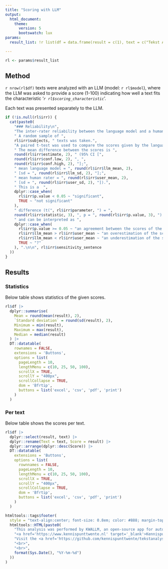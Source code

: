 ```yaml
---
title: "Scoring with LLM"
output: 
  html_document:
    theme:
      version: 5
      bootswatch: lux
params:
  result_list: !r list(df = data.frame(result = c(1), text = c("Tekst A")), irr = list(estimate = setNames(27.58, "mean difference"), statistic = setNames(8.975326, "t"), p.value = 6.416833e-12, parameter = setNames(49, "df"), conf.low = 21.40484, conf.high = 33.75516, method = "Paired t-test", alternative = "two.sided", llm_mean = 23.33, llm_sd = 5.72, user_mean = 36.7824, user_sd = 7.23), sensitivity_sentence = "Met een steekproefgrootte van (...).")

---
```


```r
rl <- params$result_list
```

## Method

`r nrow(rl$df)` texts were analyzed with an LLM (model: `r rl$model`),
where the LLM was asked to provide a score (1-100) indicating
how well a text fits the characteristic '*`r rl$scoring_characteristic`*'.

Each text was presented separately to the LLM.

```r
if (!is.null(rl$irr)) {
  cat(paste0(
    "### Reliability\n",
    "The inter-rater reliability between the language model and a human rater was calculated.",
    " A random sample of ",
    rl$irr$subjects, " texts was taken.",
    "A paired t-test was used to compare the scores given by the language model with those given by the human rater.",
    " The mean difference between the scores is ",
    round(rl$irr$estimate, 2), " (95% CI [",
    round(rl$irr$conf.low, 2), ", ",
    round(rl$irr$conf.high, 2), "];",
    " mean language model = ", round(rl$irr$llm_mean, 2),
    " [sd = ", round(rl$irr$llm_sd, 2), "];",
    " mean human rater = ", round(rl$irr$user_mean, 2),
    " [sd = ", round(rl$irr$user_sd, 2), "]).",
    " This is a  ",
    dplyr::case_when(
      rl$irr$p.value < 0.05 ~ "significant",
      TRUE ~ "not significant"
    ),
    " difference (t(", rl$irr$parameter, ") = ",
    round(rl$irr$statistic, 3), ", p = ", round(rl$irr$p.value, 3), ") ",
    " and can be interpreted as ",
    dplyr::case_when(
      rl$irr$p.value >= 0.05 ~ "an agreement between the scores of the language model and the human rater",
      rl$irr$llm_mean > rl$irr$user_mean ~ "an overestimation of the scores by the language model",
      rl$irr$llm_mean < rl$irr$user_mean ~ "an underestimation of the scores by the language model",
      TRUE ~ "?"
    ), ".\n\n", rl$irr$sensitivity_sentence
  ))
}
```

## Results

### Statistics

Below table shows statistics of the given scores.

```r
rl$df |>
  dplyr::summarise(
    Mean = round(mean(result), 2),
    `Standard deviation` = round(sd(result), 2),
    Minimum = min(result),
    Maximum = max(result),
    Median = median(result)
  ) |>
  DT::datatable(
    rownames = FALSE,
    extensions = 'Buttons',
    options = list(
      pageLength = 10,
      lengthMenu = c(10, 25, 50, 100),
      scrollX = TRUE,
      scrollY = "400px",
      scrollCollapse = TRUE,
      dom = 'Bfrtip',
      buttons = list('excel', 'csv', 'pdf', 'print')
    )
  )
```

### Per text

Below table shows the scores per text.

```r
rl$df |>
  dplyr::select(result, text) |>
  dplyr::rename(Text = text, Score = result) |>
  dplyr::arrange(dplyr::desc(Score)) |>
  DT::datatable(
    extensions = 'Buttons',
    options = list(
      rownnames = FALSE,
      pageLength = 10,
      lengthMenu = c(10, 25, 50, 100),
      scrollX = TRUE,
      scrollY = "400px",
      scrollCollapse = TRUE,
      dom = 'Bfrtip',
      buttons = list('excel', 'csv', 'pdf', 'print')
    )
  )
```
 
```r
htmltools::tags$footer(
  style = "text-align:center; font-size: 0.8em; color: #888; margin-top: 50px; padding-top: 20px; border-top: 1px solid #eee;",
  htmltools::HTML(paste0(
    "This analysis was performed by KWALLM, an open-source app for automated qualitative text analysis. Developed by ",
    "<a href='https://www.kennispunttwente.nl' target='_blank'>Kennispunt Twente</a> in collaboration with GGD Twente.<br>",
    "Visit the <a href='https://github.com/kennispunttwente/tekstanalyse_met_llm' target='_blank'>GitHub-repository</a> for more information.",
    "<br>",
    "<br>",
    format(Sys.Date(), "%Y-%m-%d")
  ))
)
```
